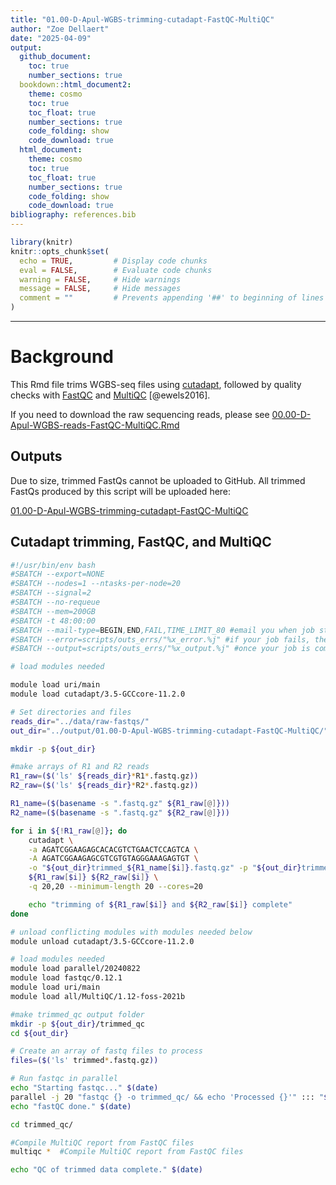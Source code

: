```yaml
---
title: "01.00-D-Apul-WGBS-trimming-cutadapt-FastQC-MultiQC"
author: "Zoe Dellaert"
date: "2025-04-09"
output: 
  github_document:
    toc: true
    number_sections: true
  bookdown::html_document2:
    theme: cosmo
    toc: true
    toc_float: true
    number_sections: true
    code_folding: show
    code_download: true
  html_document:
    theme: cosmo
    toc: true
    toc_float: true
    number_sections: true
    code_folding: show
    code_download: true
bibliography: references.bib
---
```


```r
library(knitr)
knitr::opts_chunk$set(
  echo = TRUE,         # Display code chunks
  eval = FALSE,        # Evaluate code chunks
  warning = FALSE,     # Hide warnings
  message = FALSE,     # Hide messages
  comment = ""         # Prevents appending '##' to beginning of lines in code output
)
```

------------------------------------------------------------------------

# Background

This Rmd file trims WGBS-seq files using [cutadapt](https://cutadapt.readthedocs.io/en/stable/), followed by quality checks with [FastQC](https://github.com/s-andrews/FastQC) and [MultiQC](https://multiqc.info/) [@ewels2016].

::: {.callout-note}
If you need to download the raw sequencing reads, please see [00.00-D-Apul-WGBS-reads-FastQC-MultiQC.Rmd](https://github.com/urol-e5/deep-dive-expression/blob/main/D-Apul/code/00.00-D-Apul-WGBS-reads-FastQC-MultiQC.Rmd)
:::

## Outputs

Due to size, trimmed FastQs cannot be uploaded to GitHub.
All trimmed FastQs produced by this script will be uploaded here:

[01.00-D-Apul-WGBS-trimming-cutadapt-FastQC-MultiQC](https://gannet.fish.washington.edu/gitrepos/urol-e5/deep-dive-expression/D-Apul/output/01.00-D-Apul-WGBS-trimming-cutadapt-FastQC-MultiQC/)

## Cutadapt trimming, FastQC, and MultiQC

```bash
#!/usr/bin/env bash
#SBATCH --export=NONE
#SBATCH --nodes=1 --ntasks-per-node=20
#SBATCH --signal=2
#SBATCH --no-requeue
#SBATCH --mem=200GB
#SBATCH -t 48:00:00
#SBATCH --mail-type=BEGIN,END,FAIL,TIME_LIMIT_80 #email you when job starts, stops and/or fails
#SBATCH --error=scripts/outs_errs/"%x_error.%j" #if your job fails, the error report will be put in this file
#SBATCH --output=scripts/outs_errs/"%x_output.%j" #once your job is completed, any final job report comments will be put in this file

# load modules needed

module load uri/main
module load cutadapt/3.5-GCCcore-11.2.0

# Set directories and files
reads_dir="../data/raw-fastqs/"
out_dir="../output/01.00-D-Apul-WGBS-trimming-cutadapt-FastQC-MultiQC/"

mkdir -p ${out_dir}

#make arrays of R1 and R2 reads
R1_raw=($('ls' ${reads_dir}*R1*.fastq.gz))
R2_raw=($('ls' ${reads_dir}*R2*.fastq.gz))

R1_name=($(basename -s ".fastq.gz" ${R1_raw[@]}))
R2_name=($(basename -s ".fastq.gz" ${R2_raw[@]}))

for i in ${!R1_raw[@]}; do
    cutadapt \
    -a AGATCGGAAGAGCACACGTCTGAACTCCAGTCA \
    -A AGATCGGAAGAGCGTCGTGTAGGGAAAGAGTGT \
    -o "${out_dir}trimmed_${R1_name[$i]}.fastq.gz" -p "${out_dir}trimmed_${R2_name[$i]}.fastq.gz" \
    ${R1_raw[$i]} ${R2_raw[$i]} \
    -q 20,20 --minimum-length 20 --cores=20

    echo "trimming of ${R1_raw[$i]} and ${R2_raw[$i]} complete"
done

# unload conflicting modules with modules needed below
module unload cutadapt/3.5-GCCcore-11.2.0

# load modules needed
module load parallel/20240822
module load fastqc/0.12.1
module load uri/main
module load all/MultiQC/1.12-foss-2021b

#make trimmed_qc output folder
mkdir -p ${out_dir}/trimmed_qc
cd ${out_dir}

# Create an array of fastq files to process
files=($('ls' trimmed*.fastq.gz)) 

# Run fastqc in parallel
echo "Starting fastqc..." $(date)
parallel -j 20 "fastqc {} -o trimmed_qc/ && echo 'Processed {}'" ::: "${files[@]}"
echo "fastQC done." $(date)

cd trimmed_qc/

#Compile MultiQC report from FastQC files
multiqc *  #Compile MultiQC report from FastQC files 

echo "QC of trimmed data complete." $(date)
```